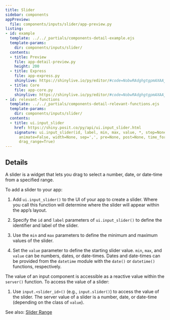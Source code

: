 ```yaml
---
title: Slider
sidebar: components
appPreview:
  file: components/inputs/slider/app-preview.py
listing:
- id: example
  template: ../../_partials/components-detail-example.ejs
  template-params:
    dir: components/inputs/slider/
  contents:
  - title: Preview
    file: app-detail-preview.py
    height: 200
  - title: Express
    file: app-express.py
    shinylive: https://shinylive.io/py/editor/#code=NobwRAdghgtgpmAXAAjFADugdOgnmAGlQGMB7CAFzkqVQGJkAxASQA0BZAURQCU4B3AE4BLKsigBncRGScAHukFwJUjOgA6EAGaDSMZBIAWwiLmTCY6UoIrIArsKJKIAEziCiAQUybNagPoOyAC89sI4UADmcP5aADYOLgAUmshpYVgm6HYU-hJxwm6CKWD5he7qhMiVAMoFRZVEAAxEAIxNLcgArE0AlER0ADyDqekOWKQ52blUcrkAbu4ARlAUFiXzUAlwlf2avb6ucFoG7ovFWTlEkxTTRBLKEsLkvYijaQACzkVYsxTvyDcJ022ySrwB6WQSgodkEMi0lRAlwoWDKRTBAF9Koc1CFkN50EkAg57md3AcIFUwBRcOgEChqXA5mAMQBdIA
  - title: Core
    file: app-core.py
    shinylive: https://shinylive.io/py/editor/#code=NobwRAdghgtgpmAXAAjFADugdOgnmAGlQGMB7CAFzkqVQDMAnUmZAZwAsBLCXZTmdKQYVkAV05EG1ACZwGRAIKYAOhFUZ0AfXHIAvGM44oAczia6AG3HSAFKuQODWbulEVNrC51kM7YT95yyoTIwQDKXj7BRAAMRACMMXHIAKwxAJREAMQAPDn2juJYpG6u7lQAHu4AbnIARlAU-H7VUFZwwZmq6aqqsnRscrW+Lm5EJRRlRKxwrKyc5OmIBQ4AAlIQPliVFCvI-cit7TZLe47IUhSiDBDIdMEgoxRYAT4nAL7BvdCYeshK6BsGm0EkGDGGPQgITAFFw6AQKBhcCqYHeAF0gA
- id: relevant-functions
  template: ../../_partials/components-detail-relevant-functions.ejs
  template-params:
    dir: components/inputs/slider/
  contents:
  - title: ui.input_slider
    href: https://shiny.posit.co/py/api/ui.input_slider.html
    signature: ui.input_slider(id, label, min, max, value, *, step=None, ticks=False,
      animate=False, width=None, sep=',', pre=None, post=None, time_format=None, timezone=None,
      drag_range=True)
---
```


:::{#example}
:::

:::{#relevant-functions}
:::

## Details

A slider is a widget that lets you drag to select a number, date, or date-time from a specified range.

To add a slider to your app:

  1. Add `ui.input_slider()` to the UI of your app to create a slider. Where you call this function will determine where the slider will appear within the app's layout.

  2. Specify the `id` and `label` parameters of `ui.input_slider()` to define the identifier and label of the slider.

  3. Use the `min` and `max` parameters to define the minimum and maximum values of the slider.

  4. Set the `value` parameter to define the starting slider value. `min`, `max`, and `value` can be numbers, dates, or date-times. Dates and date-times can be provided from the `datetime` module with the `date()` or `datetime()` functions, respectively.

The value of an input component is accessible as a reactive value within the `server()` function. To access the value of a slider:

  1. Use `input.<slider_id>()` (e.g., `input.slider()`) to access the value of the slider. The server value of a slider is a number, date, or date-time (depending on the class of `value`).

See also: [Slider Range](../slider-range/index.qmd)
